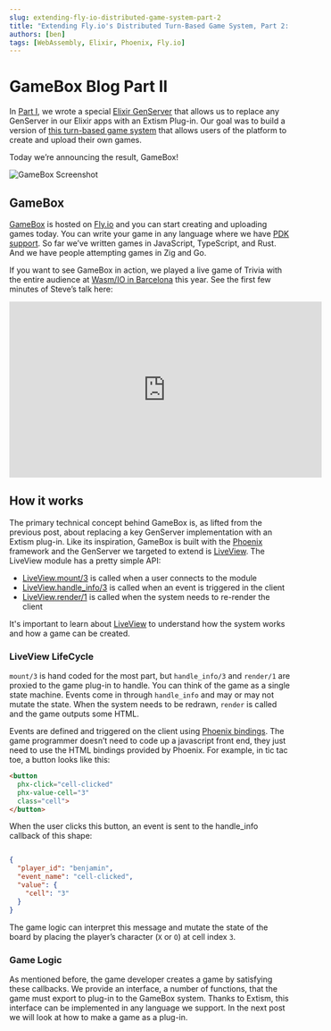 ```yaml
---
slug: extending-fly-io-distributed-game-system-part-2
title: "Extending Fly.io's Distributed Turn-Based Game System, Part 2: GameBox"
authors: [ben]
tags: [WebAssembly, Elixir, Phoenix, Fly.io]
---
```


# GameBox Blog Part II

In [Part I](/blog/extending-fly-io-distributed-game-system-part-1), we wrote a special [Elixir GenServer](https://hexdocs.pm/elixir/GenServer.html) that allows us to replace any GenServer in our Elixir apps with an Extism Plug-in. Our goal was to build a version of [this turn-based game system](https://fly.io/blog/building-a-distributed-turn-based-game-system-in-elixir/) that allows users of the platform to create and upload their own games.

Today we’re announcing the result, GameBox!

![GameBox Screenshot](/img/gamebox.jpg)

## GameBox

[GameBox](https://gamebox.fly.dev/) is hosted on [Fly.io](https://gamebox.fly.dev/) and you can start creating and uploading games today. You can write your game in any language where we have [PDK support](https://extism.org/docs/category/write-a-plug-in). So far we’ve written games in JavaScript, TypeScript, and Rust. And we have people attempting games in Zig and Go.

If you want to see GameBox in action, we played a live game of Trivia with the entire audience at [Wasm/IO in Barcelona](https://wasmio.tech/) this year. See the first few minutes of Steve’s talk here:

<iframe width="560" height="315" src="https://www.youtube.com/embed/pIcnh4Sl_xU?start=26" title="YouTube video player" frameborder="0" allow="accelerometer; autoplay; clipboard-write; encrypted-media; gyroscope; picture-in-picture; web-share" allowfullscreen></iframe>

## How it works

The primary technical concept behind GameBox is, as lifted from the previous post, about replacing a key GenServer implementation with an Extism plug-in. Like its inspiration, GameBox is built with the [Phoenix](https://www.phoenixframework.org/) framework and the GenServer we targeted to extend is [LiveView](https://hexdocs.pm/phoenix_live_view/Phoenix.LiveView.html#content).  The LiveView module has a pretty simple API:

- [LiveView.mount/3](https://hexdocs.pm/phoenix_live_view/Phoenix.LiveView.html#c:mount/3) is called when a user connects to the module
- [LiveView.handle_info/3](https://hexdocs.pm/phoenix_live_view/Phoenix.LiveView.html#c:handle_event/3) is called when an event is triggered in the client
- [LiveView.render/1](https://hexdocs.pm/phoenix_live_view/Phoenix.LiveView.html#c:render/1) is called when the system needs to re-render the client

It's important to learn about [LiveView](https://hexdocs.pm/phoenix_live_view/Phoenix.LiveView.html) to understand how the system works and how a game can be created.

### LiveView LifeCycle

`mount/3` is hand coded for the most part, but `handle_info/3` and `render/1` are proxied to the game plug-in to handle. You can think of the game as a single state machine. Events come in through `handle_info` and may or may not mutate the state. When the system needs to be redrawn, `render` is called and the game outputs some HTML. 

Events are defined and triggered on the client using [Phoenix bindings](https://hexdocs.pm/phoenix_live_view/Phoenix.LiveView.html#module-bindings). The game programmer doesn’t need to code up a javascript front end, they just need to use the HTML bindings provided by Phoenix. For example, in tic tac toe, a button looks like this:

```html
<button
  phx-click="cell-clicked"
  phx-value-cell="3"
  class="cell">
</button>
```

When the user clicks this button, an event is sent to the handle_info callback of this shape:

```json

{
  "player_id": "benjamin",
  "event_name": "cell-clicked",
  "value": {
  	"cell": "3"
  }
}
```

The game logic can interpret this message and mutate the state of the board by placing the player’s character (`X` or `O`) at cell index `3`.

### Game Logic

As mentioned before, the game developer creates a game by satisfying these callbacks. We provide an interface, a number of functions, that the game must export to
plug-in to the GameBox system. Thanks to Extism, this interface can be implemented in any language we support. In the next post we will look at how to make a game as a plug-in.


